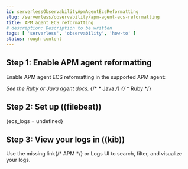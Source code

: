```yaml
---
id: serverlessObservabilityApmAgentEcsReformatting
slug: /serverless/observability/apm-agent-ecs-reformatting
title: APM agent ECS reformatting
# description: Description to be written
tags: [ 'serverless', 'observability', 'how-to' ]
status: rough content
---
```



<RoughContent />


<div id="reformatting-logs"></div>

<ApplicationLogsLogReformatting />

## Step 1: Enable APM agent reformatting

Enable APM agent ECS reformatting in the supported APM agent:

_See the Ruby or Java agent docs._
{/* * [Java](((apm-java-ref))/logs.html) */}
{/* * [Ruby](((apm-ruby-ref))/logs.html) */}

## Step 2: Set up ((filebeat))


<FilebeatLogsWidget
  plaintext={false}
  ecs_logs={ecs_logs} 
/>
{ecs_logs = undefined}

## Step 3: View your logs in ((kib))

Use the <DocBadge><DocIcon size="s" type="unlink" title="missing link"/> missing link</DocBadge>{/*  <DocLink id="enObservabilityApm">APM</DocLink> */} or <DocLink id="serverlessObservabilityDiscoverAndExploreLogs">Logs</DocLink> UI to search, filter, and visualize your logs.

